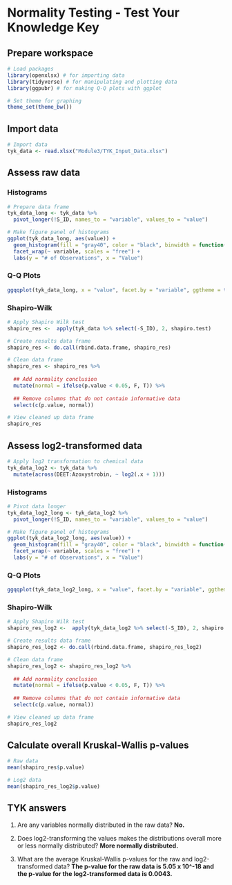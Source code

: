 # Normality Testing - Test Your Knowledge Key

## Prepare workspace

```r
# Load packages
library(openxlsx) # for importing data
library(tidyverse) # for manipulating and plotting data
library(ggpubr) # for making Q-Q plots with ggplot 

# Set theme for graphing
theme_set(theme_bw())
```

## Import data

```r
# Import data
tyk_data <- read.xlsx("Module3/TYK_Input_Data.xlsx")
```

## Assess raw data

### Histograms
```r
# Prepare data frame
tyk_data_long <- tyk_data %>%
  pivot_longer(!S_ID, names_to = "variable", values_to = "value")

# Make figure panel of histograms
ggplot(tyk_data_long, aes(value)) +
  geom_histogram(fill = "gray40", color = "black", binwidth = function(x) {(max(x) - min(x))/25}) +
  facet_wrap(~ variable, scales = "free") +
  labs(y = "# of Observations", x = "Value")
```

### Q-Q Plots
```r
ggqqplot(tyk_data_long, x = "value", facet.by = "variable", ggtheme = theme_bw(), scales = "free")
```

### Shapiro-Wilk
```r
# Apply Shapiro Wilk test
shapiro_res <-  apply(tyk_data %>% select(-S_ID), 2, shapiro.test)

# Create results data frame
shapiro_res <- do.call(rbind.data.frame, shapiro_res)

# Clean data frame
shapiro_res <- shapiro_res %>% 
  
  ## Add normality conclusion
  mutate(normal = ifelse(p.value < 0.05, F, T)) %>%
  
  ## Remove columns that do not contain informative data
  select(c(p.value, normal)) 

# View cleaned up data frame
shapiro_res
```
## Assess log2-transformed data
```r
# Apply log2 transformation to chemical data
tyk_data_log2 <- tyk_data %>%
  mutate(across(DEET:Azoxystrobin, ~ log2(.x + 1)))
```

### Histograms 

```r
# Pivot data longer
tyk_data_log2_long <- tyk_data_log2 %>%
  pivot_longer(!S_ID, names_to = "variable", values_to = "value")

# Make figure panel of histograms
ggplot(tyk_data_log2_long, aes(value)) +
  geom_histogram(fill = "gray40", color = "black", binwidth = function(x) {(max(x) - min(x))/25}) +
  facet_wrap(~ variable, scales = "free") +
  labs(y = "# of Observations", x = "Value")
```

### Q-Q Plots
```r
ggqqplot(tyk_data_log2_long, x = "value", facet.by = "variable", ggtheme = theme_bw(), scales = "free")
```

### Shapiro-Wilk
```r
# Apply Shapiro Wilk test
shapiro_res_log2 <-  apply(tyk_data_log2 %>% select(-S_ID), 2, shapiro.test)

# Create results data frame
shapiro_res_log2 <- do.call(rbind.data.frame, shapiro_res_log2)

# Clean data frame
shapiro_res_log2 <- shapiro_res_log2 %>% 
  
  ## Add normality conclusion
  mutate(normal = ifelse(p.value < 0.05, F, T)) %>%
  
  ## Remove columns that do not contain informative data
  select(c(p.value, normal)) 

# View cleaned up data frame
shapiro_res_log2
```

## Calculate overall Kruskal-Wallis p-values
```r
# Raw data
mean(shapiro_res$p.value)

# Log2 data
mean(shapiro_res_log2$p.value)
```

## TYK answers

1. Are any variables normally distributed in the raw data? **No.**

2. Does log2-transforming the values makes the distributions overall more or less normally distributed? **More normally distributed.**

3. What are the average Kruskal-Wallis p-values for the raw and log2-transformed data? **The p-value for the raw data is 5.05 x 10^-18 and the p-value for the log2-transformed data is 0.0043.**

